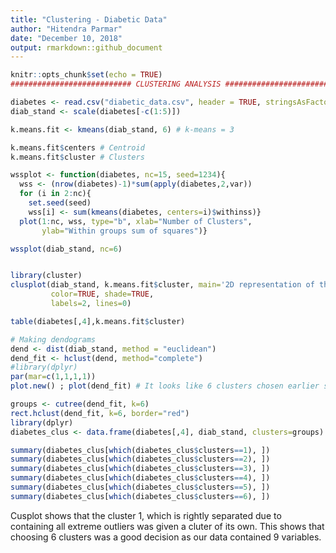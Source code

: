 ```yaml
---
title: "Clustering - Diabetic Data"
author: "Hitendra Parmar"
date: "December 10, 2018"
output: rmarkdown::github_document
---
```


```r
knitr::opts_chunk$set(echo = TRUE)
########################### CLUSTERING ANALYSIS ###########################

diabetes <- read.csv("diabetic_data.csv", header = TRUE, stringsAsFactors = FALSE) # File available in zip
diab_stand <- scale(diabetes[-c(1:5)])

k.means.fit <- kmeans(diab_stand, 6) # k-means = 3

k.means.fit$centers # Centroid
k.means.fit$cluster # Clusters

wssplot <- function(diabetes, nc=15, seed=1234){
  wss <- (nrow(diabetes)-1)*sum(apply(diabetes,2,var))
  for (i in 2:nc){
    set.seed(seed)
    wss[i] <- sum(kmeans(diabetes, centers=i)$withinss)}
  plot(1:nc, wss, type="b", xlab="Number of Clusters",
       ylab="Within groups sum of squares")}

wssplot(diab_stand, nc=6) 


library(cluster)
clusplot(diab_stand, k.means.fit$cluster, main='2D representation of the Cluster solution',
         color=TRUE, shade=TRUE,
         labels=2, lines=0)

table(diabetes[,4],k.means.fit$cluster)

# Making dendograms
dend <- dist(diab_stand, method = "euclidean")
dend_fit <- hclust(dend, method="complete")
#library(dplyr)
par(mar=c(1,1,1,1))
plot.new() ; plot(dend_fit) # It looks like 6 clusters chosen earlier seem reasonable.

groups <- cutree(dend_fit, k=6) 
rect.hclust(dend_fit, k=6, border="red")
library(dplyr)
diabetes_clus <- data.frame(diabetes[,4], diab_stand, clusters=groups) 

summary(diabetes_clus[which(diabetes_clus$clusters==1), ])
summary(diabetes_clus[which(diabetes_clus$clusters==2), ])
summary(diabetes_clus[which(diabetes_clus$clusters==3), ])
summary(diabetes_clus[which(diabetes_clus$clusters==4), ])
summary(diabetes_clus[which(diabetes_clus$clusters==5), ])
summary(diabetes_clus[which(diabetes_clus$clusters==6), ])

```
Cusplot shows that the cluster 1, which is rightly separated due to containing all extreme outliers was given a cluter of its own. This shows that choosing 6 clusters was a good decision as our data contained 9 variables.

